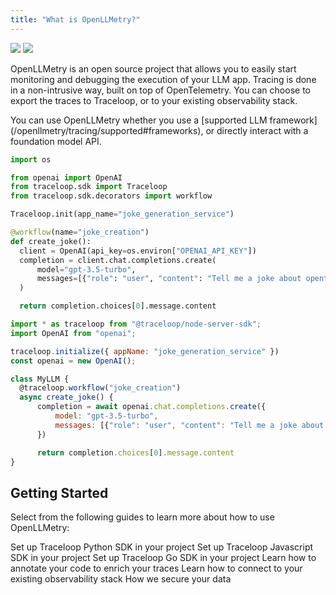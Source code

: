 ```yaml
---
title: "What is OpenLLMetry?"
---
```


<Frame>
  <img className="block dark:hidden" src="/img/trace/trace-light.png" />
  <img className="hidden dark:block" src="/img/trace/trace-dark.png" />
</Frame>

OpenLLMetry is an open source project that allows you to easily start monitoring and debugging the execution of your LLM app.
Tracing is done in a non-intrusive way, built on top of OpenTelemetry.
You can choose to export the traces to Traceloop, or to your existing observability stack.

<Tip>
  You can use OpenLLMetry whether you use a [supported LLM framework](/openllmetry/tracing/supported#frameworks), or
  directly interact with a foundation model API.
</Tip>

<CodeGroup>

```python Python
import os

from openai import OpenAI
from traceloop.sdk import Traceloop
from traceloop.sdk.decorators import workflow

Traceloop.init(app_name="joke_generation_service")

@workflow(name="joke_creation")
def create_joke():
  client = OpenAI(api_key=os.environ["OPENAI_API_KEY"])
  completion = client.chat.completions.create(
      model="gpt-3.5-turbo",
      messages=[{"role": "user", "content": "Tell me a joke about opentelemetry"}],
  )

  return completion.choices[0].message.content
```

```js Typescript
import * as traceloop from "@traceloop/node-server-sdk";
import OpenAI from "openai";

traceloop.initialize({ appName: "joke_generation_service" })
const openai = new OpenAI();

class MyLLM {
  @traceloop.workflow("joke_creation")
  async create_joke() {
      completion = await openai.chat.completions.create({
          model: "gpt-3.5-turbo",
          messages: [{"role": "user", "content": "Tell me a joke about opentelemetry"}],
      })

      return completion.choices[0].message.content
}
```

</CodeGroup>

## Getting Started

Select from the following guides to learn more about how to use OpenLLMetry:

<CardGroup>
  <Card
    title="Start with Python"
    icon="python"
    href="/openllmetry/getting-started-python"
  >
    Set up Traceloop Python SDK in your project
  </Card>
  <Card
    title="Start with Javascript / Typescript"
    icon="node"
    href="/openllmetry/getting-started-ts"
  >
    Set up Traceloop Javascript SDK in your project
  </Card>
  <Card
    title="Start with Go"
    icon="golang"
    href="/openllmetry/getting-started-go"
  >
    Set up Traceloop Go SDK in your project
  </Card>
  <Card
    title="Workflows, Tasks, Agents and Tools"
    icon="code"
    href="/openllmetry/tracing/annotations"
  >
    Learn how to annotate your code to enrich your traces
  </Card>
  <Card
    title="Integrations"
    icon="bars-staggered"
    href="/openllmetry/integrations/introduction"
  >
    Learn how to connect to your existing observability stack
  </Card>
  <Card title="Privacy" icon="shield" href="/openllmetry/privacy/traces">
    How we secure your data
  </Card>
</CardGroup>
